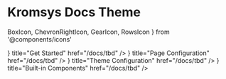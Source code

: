 # Kromsys Docs Theme

  BoxIcon,
  ChevronRightIcon,
  GearIcon,
  RowsIcon
} from '@components/icons'

<Cards>
  <Card
    icon={<ChevronRightIcon />}
    title="Get Started"
    href="/docs/tbd"
  />
  <Card
    icon={<RowsIcon />}
    title="Page Configuration"
    href="/docs/tbd"
  />
  <Card
    icon={<GearIcon />}
    title="Theme Configuration"
    href="/docs/tbd"
  />
  <Card
    icon={<BoxIcon />}
    title="Built-in Components"
    href="/docs/tbd"
  />
</Cards>
